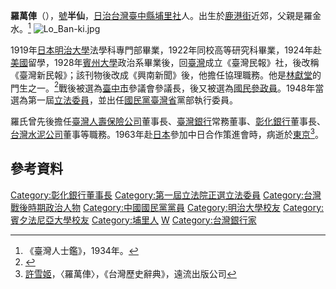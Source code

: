 {{Infobox Officeholder
|姓名=羅萬俥
|圖像=File:羅萬俥.jpg
|圖像大小=200px
|圖像說明=  
| 字       = 
| 號       = 
| 別名     = 
| 出生名   = 
| 出生日期 = 1898年3月22日
| 出生地點 = {{flagicon|大日本帝國}}[[日治台灣|日治台灣]][[鹿港街|鹿港街]]
| 逝世日期 = {{dda|1963|3|22|1898|3|22}}
| 逝世地點 = {{JPN}}[[東京都|東京都]]
| 死因     = 
| 墓地     = 
| 墓地座標 = 
| 籍貫     = 
| 政黨     = {{KMT}}
| 其他政黨 = 
| parents    = 父羅金水
| 配偶     = 顏算
| 伴侶     = 
| relatives  =  
| children  =長女羅秀卿
| 母校     = 
| 著作     = 
| 簽名     = 
| 腳註     = 
| past     = 
*[[臺灣人壽|臺灣人壽]]保險公司董事長
*[[臺灣銀行|臺灣銀行]]常務董事
*[[彰化銀行|彰化銀行]]董事長
*[[台灣水泥公司|台灣水泥公司]]董事
}}
'''羅萬俥'''（{{bd|1898年|3月22日|1963年|5月15日|catIdx=L羅}}），[[號|號]]'''半仙'''，[[台灣日治時期|日治台灣]][[臺中縣_(日治時期)|臺中縣]][[埔里鎮|埔里社]]人。出生於[[鹿港街|鹿港街]]近郊，父親是羅金水。<ref>《臺灣人士鑑》，1934年。</ref>
[[File:Lo_Ban-ki.jpg|thumb]]

1919年[[日本|日本]][[明治大學|明治大學]]法學科專門部畢業，1922年同校高等研究科畢業，1924年赴[[美國|美國]]留學，1928年[[賓州大學|賓州大學]]政治系畢業後，回[[臺灣|臺灣]]成立《臺灣民報》社，後改稱《臺灣新民報》；該刊物後改成《興南新聞》後，他擔任協理職務。他是[[林獻堂|林獻堂]]的門生之一。<ref name="伊">{{cite book|author=伊藤金次郎 著、日本文教基金會　譯 |title=《台灣不可欺記（{{lang-ja|臺灣欺かざるの記}}）》|publisher=文英堂 |isbn=957-8811-17-9 |pages=第179頁|date=2000年4月}}</ref>戰後被選為[[臺中市|臺中市]]參議會參議長，後又被選為[[國民參政員|國民參政員]]。1948年當選為第一屆[[立法委員|立法委員]]，並出任[[國民黨|國民黨]][[臺灣省|臺灣省]]黨部執行委員。

羅氏曾先後擔任[[臺灣人壽保險公司|臺灣人壽保險公司]]董事長、[[臺灣銀行|臺灣銀行]]常務董事、[[彰化銀行|彰化銀行]]董事長、[[台灣水泥公司|台灣水泥公司]]董事等職務。1963年赴[[日本|日本]]參加中日合作策進會時，病逝於[[東京|東京]]<ref>[[許雪姬|許雪姬]]，〈羅萬俥〉，《台灣歷史辭典》，遠流出版公司</ref>。

==參考資料==
<div class="references-small">
<references />
</div>
{{中華民國第四屆國民參政會參政員}}
{{中華民國第一屆立法委員}}
{{DEFAULTSORT:L羅}}
[[Category:彰化銀行董事長|Category:彰化銀行董事長]]
[[Category:第一屆立法院正選立法委員|Category:第一屆立法院正選立法委員]]
[[Category:台灣戰後時期政治人物|Category:台灣戰後時期政治人物]]
[[Category:中國國民黨黨員|Category:中國國民黨黨員]]
[[Category:明治大學校友|Category:明治大學校友]]
[[Category:賓夕法尼亞大學校友|Category:賓夕法尼亞大學校友]]
[[Category:埔里人|Category:埔里人]]
[[Category:羅姓|W]]
[[Category:台灣銀行家|Category:台灣銀行家]]